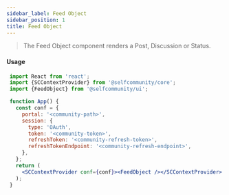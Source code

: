 ```yaml
---
sidebar_label: Feed Object
sidebar_position: 1
title: Feed Object
---
```


> The Feed Object component renders a Post, Discussion or Status.


<Logged><FeedObject/></Logged>

#### Usage

```jsx
 import React from 'react';
 import {SCContextProvider} from '@selfcommunity/core';
 import {FeedObject} from '@selfcommunity/ui';

 function App() {
   const conf = {
     portal: '<community-path>',
     session: {
       type: 'OAuth',
       token: '<community-token>',
       refreshToken: '<community-refresh-token>',
       refreshTokenEndpoint: '<community-refresh-endpoint>',
     },
   };
   return (
     <SCContextProvider conf={conf}><FeedObject /></SCContextProvider>
   );
 }
```